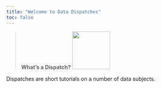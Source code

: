 ---
title: "Welcome to Data Dispatches"
toc: false
---

> **What's a Dispatch?** ![](/logos/data-dispatches.png){width="100"}

Dispatches are short tutorials on a number of data subjects.